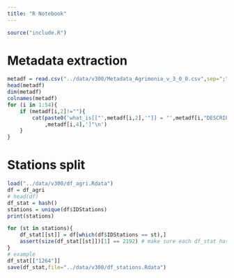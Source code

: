 ```yaml
---
title: "R Notebook"
---
```


```r
source("include.R")
```


# Metadata extraction
```r
metadf = read.csv("../data/v300/Metadata_Agrimonia_v_3_0_0.csv",sep=";",head=T)
head(metadf)
dim(metadf)
colnames(metadf)
for (i in 1:54){
	if (metadf[i,2]!=""){
		cat(paste0('what_is[["',metadf[i,2],'"]] = "',metadf[i,"DESCRIPTION"]),"\\n["
			,metadf[i,4],']"\n')
	}
}
```


# Stations split
```r
load("../data/v300/df_agri.Rdata")
df = df_agri
# head(df)
df_stat = hash()
stations = unique(df$IDStations)
print(stations)
```


```r
for (st in stations){
	df_stat[[st]] = df[which(df$IDStations == st),]
	assert(size(df_stat[[st]])[1] == 2192) # make sure each df_stat has all his 2192 obs
}
# example
df_stat[["1264"]]
save(df_stat,file="../data/v300/df_stations.Rdata")
```

